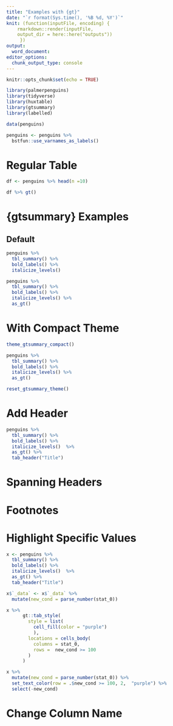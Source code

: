 ```yaml
---
title: "Examples with {gt}"
date: "`r format(Sys.time(), '%B %d, %Y')`"
knit: (function(inputFile, encoding) {
    rmarkdown::render(inputFile, 
    output_dir = here::here("outputs"))
     })
output:
  word_document:
editor_options: 
  chunk_output_type: console
---
```


```r
knitr::opts_chunk$set(echo = TRUE)

library(palmerpenguins)
library(tidyverse)
library(huxtable)
library(gtsummary)
library(labelled)

data(penguins)

penguins <- penguins %>%
  bstfun::use_varnames_as_labels()

```

# Regular Table

```r
df <- penguins %>% head(n =10)

df %>% gt()


```



# {gtsummary} Examples

## Default

```r
penguins %>% 
  tbl_summary() %>%
  bold_labels() %>%
  italicize_levels()
```

```r
penguins %>% 
  tbl_summary() %>%
  bold_labels() %>%
  italicize_levels() %>%
  as_gt()
```

# With Compact Theme

```r
theme_gtsummary_compact()

penguins %>% 
  tbl_summary() %>%
  bold_labels() %>%
  italicize_levels() %>%
  as_gt()

reset_gtsummary_theme()
```

# Add Header

```r
penguins %>% 
  tbl_summary() %>%
  bold_labels() %>%
  italicize_levels()  %>%
  as_gt() %>%
  tab_header("Title")

```



# Spanning Headers



# Footnotes 


# Highlight Specific Values

```r
x <- penguins %>% 
  tbl_summary() %>%
  bold_labels() %>%
  italicize_levels()  %>%
  as_gt() %>%
  tab_header("Title")
```


```r
x$`_data` <- x$`_data` %>%
  mutate(new_cond = parse_number(stat_0)) 

x %>%
      gt::tab_style(
        style = list(
          cell_fill(color = "purple")
          ),
        locations = cells_body(
          columns = stat_0,
          rows =  new_cond >= 100 
        )
      )


```


```r
x %>%
  mutate(new_cond = parse_number(stat_0)) %>%
  set_text_color(row = .$new_cond >= 100, 2,  "purple") %>%
  select(-new_cond)
```



# Change Column Name


